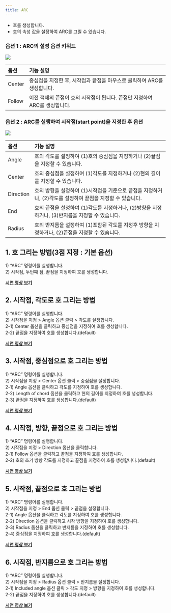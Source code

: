 ```yaml
---
title: ARC
---
```


[image1]: ../../../../../assets/images/commands/arc/image1.png
[image2]: ../../../../../assets/images/commands/arc/image2.png


* 호를 생성합니다.  
* 호의 속성 값을 설정하여 ARC를 그릴 수 있습니다.

### 옵션 1 : ARC의 설정 옵션 키워드  

![][image1]

| 옵션 | 기능 설명 |
| :--- | :----- |
| Center | 중심점을 지정한 후, 시작점과 끝점을 마우스로 클릭하여 ARC를 생성합니다. |
| Follow | 이전 객체의 끝점이 호의 시작점이 됩니다. 끝점만 지정하여 ARC를 생성합니다. |

### 옵션 2 :  ARC를 실행하여 시작점(start point)을 지정한 후 옵션  

![][image2]

| 옵션 | 기능 설명 |
| :--- | :----- |
| Angle | 호의 각도를 설정하여 (1)호의 중심점을 지정하거나 (2)끝점을 지정할 수 있습니다.   |
| Center | 호의 중심점을 설정하여 (1)각도를 지정하거나 (2)현의 길이를 지정할 수 있습니다.  |
| Direction |  호의 방향을 설정하여 (1)시작점을 기준으로 끝점을 지정하거나, (2)각도를 설정하여 끝점을 지정할 수 있습니다.  |
| End | 호의 끝점을 설정하여 (1)각도를 지정하거나, (2)방향을 지정하거나, (3)반지름을 지정할 수 있습니다. |
| Radius | 호의 반지름을 설정하여 (1)포함된 각도를 지정후 방향을 지정하거나, (2)끝점을 지정할 수 있습니다.|




## **1\. 호 그리는 방법(3점 지정 : 기본 옵션)**

1\) “ARC” 명령어를 실행합니다.  
2\) 시작점, 두번째 점, 끝점을 지정하여 호를 생성합니다.

[**<Icon name="youtube" class="emoji"/> 시연 영상 보기**](https://youtu.be/yNbpane28ow)

## **2\. 시작점, 각도로 호 그리는 방법**

1\) “ARC” 명령어를 실행합니다.  
2\) 시작점을 지정 \> Angle 옵션 클릭 \> 각도를 설정합니다.  
2-1) Center 옵션을 클릭하고 중심점을 지정하여 호를 생성합니다.  
2-2) 끝점을 지정하여 호를 생성합니다.(default)

[**<Icon name="youtube" class="emoji"/> 시연 영상 보기**](https://youtu.be/AFmTzT-li4U)

## **3\. 시작점, 중심점으로 호 그리는 방법**

1\) “ARC” 명령어를 실행합니다.  
2\) 시작점을 지정 \> Center 옵션 클릭 \> 중심점을 설정합니다.  
2-1) Angle 옵션을 클릭하고 각도를 지정하여 호를 생성합니다.  
2-2) Length of chord 옵션을 클릭하고  현의 길이를 지정하여 호를 생성합니다.  
2-3) 끝점을 지정하여 호를 생성합니다.(default)

[**<Icon name="youtube" class="emoji"/> 시연 영상 보기**](https://youtu.be/LNWb7FJ1Otw)

## **4\. 시작점, 방향, 끝점으로 호 그리는 방법**

1\) “ARC” 명령어를 실행합니다.  
2\) 시작점을 지정 \> Direction 옵션을 클릭합니다.  
2-1) Follow 옵션을 클릭하고 끝점을 지정하여 호를 생성합니다.  
2-2) 호의 초기 방향 각도를 지정하고 끝점을 지정하여 호를 생성합니다.(default)

[**<Icon name="youtube" class="emoji"/> 시연 영상 보기**](https://youtu.be/SKYBst2ia2I)

## **5\. 시작점, 끝점으로 호 그리는 방법**

1\) “ARC” 명령어를 실행합니다.  
2\) 시작점을 지정 \> End 옵션 클릭 \> 끝점을 설정합니다.  
2-1) Angle 옵션을 클릭하고 각도를 지정하여 호를 생성합니다.  
2-2) Direction 옵션을 클릭하고 시작 방향을 지정하여 호를 생성합니다.  
2-3) Radius 옵션을 클릭하고 반지름을 지정하여 호를 생성합니다.  
2-4) 중심점을 지정하여 호를 생성합니다.(default)

[**<Icon name="youtube" class="emoji"/> 시연 영상 보기**](https://youtu.be/PKIEil8AB4g)

## **6\. 시작점, 반지름으로 호 그리는 방법**

1\) “ARC” 명령어를 실행합니다.  
2\) 시작점을 지정 \> Radius 옵션 클릭 \> 반지름을 설정합니다.  
2-1) Included angle 옵션 클릭 \> 각도 지정 \>  방향을 지정하여 호를 생성합니다.  
2-2) 끝점을 지정하여 호를 생성합니다.(default)  

[**<Icon name="youtube" class="emoji"/> 시연 영상 보기**](https://youtu.be/RHK14-e_rCg)
